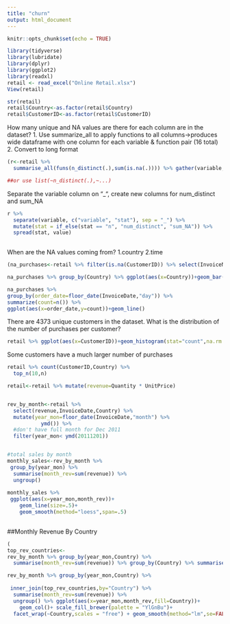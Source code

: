 ```yaml
---
title: "churn"
output: html_document
---
```


```r
knitr::opts_chunk$set(echo = TRUE)
```



```r
library(tidyverse)
library(lubridate)
library(dplyr)
library(ggplot2)
library(readxl)
retail <- read_excel("Online Retail.xlsx")
View(retail)
```


```r
str(retail)
retail$Country<-as.factor(retail$Country)
retail$CustomerID<-as.factor(retail$CustomerID)
```
How many unique and NA values are there for each column are in the dataset?
1. Use summarize_all to apply functions to all columns->produces wide dataframe with one column for each variable & function pair (16 total)
2. Convert to long format 

```r

(r<-retail %>%
  summarise_all(funs(n_distinct(.),sum(is.na(.)))) %>% gather(variable,value))

##or use list(~n_distinct(.),~...)
```


Separate the variable column on "_", create new columns for num_distinct and sum_NA
```r
r %>% 
  separate(variable, c("variable", "stat"), sep = "_") %>%
  mutate(stat = if_else(stat == "n", "num_distinct", "sum_NA")) %>% 
  spread(stat, value)
                                                              
```

When are the NA values coming from? 
1.country
2.time

```r
(na_purchases<-retail %>% filter(is.na(CustomerID)) %>% select(InvoiceNo,InvoiceDate,Country))

na_purchases %>% group_by(Country) %>% ggplot(aes(x=Country))+geom_bar(stat="count")+coord_flip()

na_purchases %>% 
group_by(order_date=floor_date(InvoiceDate,"day")) %>% 
summarize(count=n()) %>% 
ggplot(aes(x=order_date,y=count))+geom_line()
```


There are 4373 unique customers in the dataset. What is the distribution of the number of purchases per customer? 
```r
retail %>% ggplot(aes(x=CustomerID))+geom_histogram(stat="count",na.rm = T)+ylim(0,2000)
```
Some customers have a much larger number of purchases 
```r
retail %>% count(CustomerID,Country) %>% 
  top_n(10,n)
```


```r
retail<-retail %>% mutate(revenue=Quantity * UnitPrice)


rev_by_month<-retail %>% 
  select(revenue,InvoiceDate,Country) %>% 
  mutate(year_mon=floor_date(InvoiceDate,"month") %>% 
           ymd()) %>% 
  #don't have full month for Dec 2011
  filter(year_mon< ymd(20111201))


#total sales by month
monthly_sales<-rev_by_month %>% 
 group_by(year_mon) %>% 
  summarise(month_rev=sum(revenue)) %>% 
  ungroup()
  
monthly_sales %>% 
 ggplot(aes(x=year_mon,month_rev))+
    geom_line(size=.5)+
    geom_smooth(method="loess",span=.5)
  
```

##Monthly Revenue By Country

```r
( 
top_rev_countries<-
rev_by_month %>% group_by(year_mon,Country) %>% 
  summarise(month_rev=sum(revenue)) %>% group_by(Country) %>% summarise(total_rev=sum(month_rev)) %>% top_n(5,total_rev))

rev_by_month %>% group_by(year_mon,Country) %>% 
  
 inner_join(top_rev_countries,by="Country") %>% 
  summarise(month_rev=sum(revenue)) %>%  
  ungroup() %>% ggplot(aes(x=year_mon,month_rev,fill=Country))+
    geom_col()+ scale_fill_brewer(palette = "YlGnBu")+
  facet_wrap(~Country,scales = "free") + geom_smooth(method="lm",se=FALSE)+ scale_x_date(date_labels = "%b")+ scale_y_continuous(labels=scales::dollar)+theme_dark()
```


```r

```

